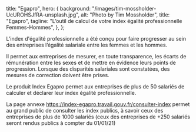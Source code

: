 
  title: "Egapro",
  hero: {
    background: "/images/tim-mossholder-UcUROHSJfRA-unsplash.jpg",
    alt: "Photo by Tim Mossholder",
    title: "Egapro",
    tagline:
      "L’outil de calcul de votre index égalité professionnelle Femmes-Hommes",
  },
};

<LayoutArticle meta={meta} startup="egapro">

<!-- start content -->

L’index d'égalité professionnelle a été conçu pour faire progresser au sein des entreprises l’égalité salariale entre les femmes et les hommes.

Il permet aux entreprises de mesurer, en toute transparence, les écarts de rémunération entre les sexes et de mettre en évidence leurs points de progression. Lorsque des disparités salariales sont constatées, des mesures de correction doivent être prises.

Le produit Index Egapro permet aux entreprises de plus de 50 salariés de calculer et déclarer leur index égalité professionnelle.

La page annexe https://index-egapro.travail.gouv.fr/consulter-index permet au grand public de consulter les index publics, à savoir ceux des entreprises de plus de 1000 salariés (ceux des entreprises de +250 salariés seront rendus publics à compter du 01/01/21)

<!-- end content -->

</LayoutArticle>
